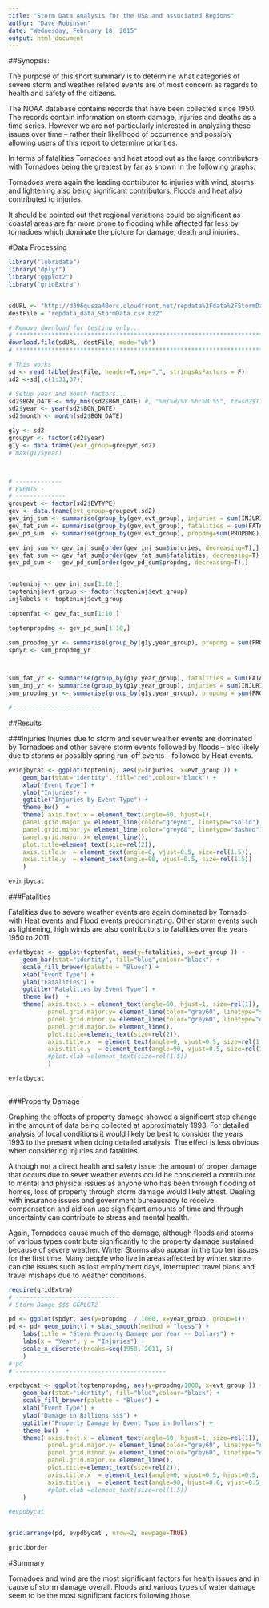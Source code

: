 ```yaml
---
title: "Storm Data Analysis for the USA and associated Regions"
author: "Dave Robinson"
date: "Wednesday, February 18, 2015"
output: html_document
---
```


##Synopsis:

The purpose of this short summary is to determine what categories of severe storm and weather related events are of most concern as regards to health and safety of the citizens.

The NOAA database contains records that have been collected since 1950. The records contain information on storm damage, injuries and deaths as a time series. However we are not particularly interested in analyzing these issues over time -- rather their likelihood of occurrence and possibly allowing users of this report to determine priorities.


In terms of fatalities Tornadoes and heat stood out as the large contributors with Tornadoes being the greatest by far as shown in the following graphs.

Tornadoes were again the leading contributor to injuries with wind, storms and lightening also being significant contributors. Floods and heat also contributed to injuries.

It should be pointed out that regional variations could be significant as coastal areas are far more prone to flooding while affected far less by tornadoes which dominate the picture for damage, death and injuries.


#Data Processing

```r
library("lubridate")
library("dplyr")
library("ggplot2")
library("gridExtra")


sdURL <- "http://d396qusza40orc.cloudfront.net/repdata%2Fdata%2FStormData.csv.bz2"
destFile = "repdata_data_StormData.csv.bz2"

# Remove download for testing only...
# ************************************************************************************
download.file(sdURL, destFile, mode="wb")
# ************************************************************************************

# This works
sd <- read.table(destFile, header=T,sep=",", stringsAsFactors = F)
sd2 <-sd[,c(1:31,37)]

# Setup year and month factors...
sd2$BGN_DATE <- mdy_hms(sd2$BGN_DATE) #, "%m/%d/%Y %h:%M:%S", tz=sd2$TIME_ZONE)
sd2$year <- year(sd2$BGN_DATE)
sd2$month <- month(sd2$BGN_DATE)

g1y <- sd2
groupyr <- factor(sd2$year)
g1y <- data.frame(year_group=groupyr,sd2)
# max(g1y$year)



# -------------
# EVENTS -
# --------------
groupevt <- factor(sd2$EVTYPE)
gev <- data.frame(evt_group=groupevt,sd2)
gev_inj_sum <- summarise(group_by(gev,evt_group), injuries = sum(INJURIES))
gev_fat_sum <- summarise(group_by(gev,evt_group), fatalities = sum(FATALITIES))
gev_pd_sum  <- summarise(group_by(gev,evt_group), propdmg=sum(PROPDMG))

gev_inj_sum <- gev_inj_sum[order(gev_inj_sum$injuries, decreasing=T),]
gev_fat_sum <- gev_fat_sum[order(gev_fat_sum$fatalities, decreasing=T),]
gev_pd_sum <-  gev_pd_sum[order(gev_pd_sum$propdmg, decreasing=T),]


topteninj <- gev_inj_sum[1:10,]
topteninj$evt_group <- factor(topteninj$evt_group) 
injlabels <- topteninj$evt_group

toptenfat <- gev_fat_sum[1:10,]

toptenpropdmg <- gev_pd_sum[1:10,]

sum_propdmg_yr <- summarise(group_by(g1y,year_group), propdmg = sum(PROPDMG))
spdyr <- sum_propdmg_yr



sum_fat_yr <- summarise(group_by(g1y,year_group), fatalities = sum(FATALITIES))
sum_inj_yr <- summarise(group_by(g1y,year_group), injuries = sum(INJURIES))
sum_propdmg_yr <- summarise(group_by(g1y,year_group), propdmg = sum(PROPDMG))

# ------------------------


```








##Results

###Injuries
Injuries due to storm and sever weather events are dominated by Tornadoes and other severe storm events followed by floods -- also likely due to storms or possibly spring run-off events -- followed by Heat events.


```r
evinjbycat <- ggplot(topteninj, aes(y=injuries, x=evt_group )) + 
    geom_bar(stat="identity", fill="red",colour="black") +
    xlab("Event Type") +
    ylab("Injuries") +
    ggtitle("Injuries by Event Type") +
    theme_bw()  +
    theme( axis.text.x = element_text(angle=60, hjust=1),
    panel.grid.major.y= element_line(color="grey60", linetype="solid"),
    panel.grid.minor.y= element_line(color="grey60", linetype="dashed"),
    panel.grid.major.x= element_line(),
    plot.title=element_text(size=rel(2)),
    axis.title.x  = element_text(angle=0, vjust=0.5, size=rel(1.5)),
    axis.title.y  = element_text(angle=90, vjust=0.5, size=rel(1.5))
    )

evinjbycat            


```

###Fatalities

Fatalities due to severe weather events are again dominated by Tornado with Heat events and Flood events predominating. Other storm events such as lightening, high winds are also contributors to fatalities over the years 1950 to 2011.

```r
evfatbycat <- ggplot(toptenfat, aes(y=fatalities, x=evt_group )) + 
    geom_bar(stat="identity", fill="blue",colour="black") +
    scale_fill_brewer(palette = "Blues") +
    xlab("Event Type") +
    ylab("Fatalities") +
    ggtitle("Fatalities by Event Type") +
    theme_bw()  +
    theme( axis.text.x = element_text(angle=60, hjust=1, size=rel(1)),
           panel.grid.major.y= element_line(color="grey60", linetype="solid"),
           panel.grid.minor.y= element_line(color="grey60", linetype="dashed"),
           panel.grid.major.x= element_line(),
           plot.title=element_text(size=rel(2)),
           axis.title.x  = element_text(angle=0, vjust=0.5, size=rel(1.5)),
           axis.title.y  = element_text(angle=90, vjust=0.5, size=rel(1.5))
           #plot.xlab =element_text(size=rel(1.5))
           )

evfatbycat 
          
```

###Property Damage

Graphing the effects of property damage showed a significant step change in the amount of data being collected at approximately 1993. For detailed analysis of local conditions it would likely be best to consider the years 1993 to the present when doing detailed analysis. The effect is less obvious when considering injuries and fatalities.


Although not a direct health and safety issue the amount of proper damage that occurs due to sever weather events could be considered a contributor to mental and physical issues as anyone who has been through flooding of homes, loss of property through storm damage would likely attest. Dealing with insurance issues and government bureaucracy to receive compensation and aid can use significant amounts of time and through uncertainty can contribute to stress and mental health.

Again, Tornadoes cause much of the damage, although floods and storms of various types contribute significantly to the property damage sustained because of severe weather. Winter Storms also appear in the top ten issues for the first time. Many people who live in areas affected by winter storms can cite issues such as lost employment days, interrupted travel plans and travel mishaps due to weather conditions.

```r


require(gridExtra)
# -----------------------------
# Storm Damge $$$ GGPLOT2

pd <- ggplot(spdyr, aes(y=propdmg  / 1000, x=year_group, group=1))
pd <- pd+ geom_point() + stat_smooth(method = "loess") +
    labs(title = "Storm Property Damage per Year -- Dollars") +
    labs(x = "Year", y = "Injuries") +
    scale_x_discrete(breaks=seq(1950, 2011, 5)
    )
# pd
# ------------------------------------------

evpdbycat <- ggplot(toptenpropdmg, aes(y=propdmg/1000, x=evt_group )) + 
    geom_bar(stat="identity", fill="blue",colour="black") +
    scale_fill_brewer(palette = "Blues") +
    xlab("Event Type") +
    ylab("Damage in Billions $$$") +
    ggtitle("Property Damage by Event Type in Dollars") +
    theme_bw()  +
    theme( axis.text.x = element_text(angle=60, hjust=1, size=rel(1)),
           panel.grid.major.y= element_line(color="grey60", linetype="solid"),
           panel.grid.minor.y= element_line(color="grey60", linetype="dashed"),
           panel.grid.major.x= element_line(),
           plot.title=element_text(size=rel(2)),
           axis.title.x  = element_text(angle=0, vjust=0.5, hjust=0.5, size=rel(1.5)),
           axis.title.y  = element_text(angle=90, hjust=0.6, vjust=0.5, size=rel(1.5))
           #plot.xlab =element_text(size=rel(1.5))
    )

#evpdbycat 


grid.arrange(pd, evpdbycat , nrow=2, newpage=TRUE)

grid.border


```

#Summary

Tornadoes and wind are the most significant factors for health issues and in cause of storm damage overall. Floods and various types of water damage seem to be the most significant factors following those.





